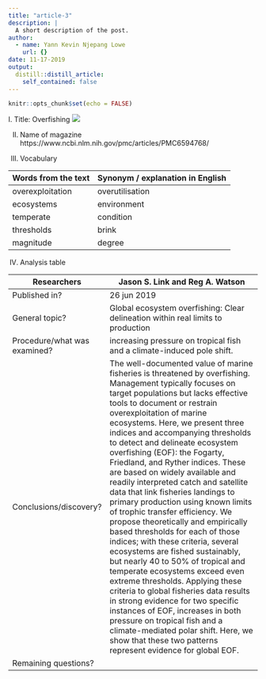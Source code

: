 ```yaml
---
title: "article-3"
description: |
  A short description of the post.
author:
  - name: Yann Kevin Njepang Lowe
    url: {}
date: 11-17-2019
output:
  distill::distill_article:
    self_contained: false
---
```


```r
knitr::opts_chunk$set(echo = FALSE)
```

I. Title: Overfishing
![](http://localhost:8787/file_show?path=%2Fmedia%2Fsf_shared%2Fprojects%2Fprojet%2Ffile_show.jpeg)

II. Name of magazine
https://www.ncbi.nlm.nih.gov/pmc/articles/PMC6594768/

III. Vocabulary 

| Words from the text  | Synonym / explanation in English  |
| -------------------- | --------------------------------- |
| overexploitation     | overutilisation                   |
| ecosystems           | environment                       |
| temperate            | condition                         |
| thresholds           | brink                             |
| magnitude            | degree                            |


IV. Analysis table

| Researchers                  | Jason S. Link and Reg A. Watson                                                                                                                                                                                                                                                                                                                                                                                                                                                                                                                                                                                                                                                                                                                                                                                                                                                                                                                                                                                                                                                                        |
| ---------------------------- | ------------------------------------------------------------------------------------------------------------------------------------------------------------------------------------------------------------------------------------------------------------------------------------------------------------------------------------------------------------------------------------------------------------------------------------------------------------------------------------------------------------------------------------------------------------------------------------------------------------------------------------------------------------------------------------------------------------------------------------------------------------------------------------------------------------------------------------------------------------------------------------------------------------------------------------------------------------------------------------------------------------------------------------------------------------------------------------------------------ |
| Published in?                |  26 jun 2019                                                                                                                                                                                                                                                                                                                                                                                                                                                                                                                                                                                                                                                                                                                                                                                                                                                                                                                                                                                                                                                                                           |
| General topic?               | Global ecosystem overfishing: Clear delineation within real limits to production                                                                                                                                                                                                                                                                                                                                                                                                                                                                                                                                                                                                                                                                                                                                                                                                                                                                                                                                                                                                                       |
| Procedure/what was examined? | increasing pressure on tropical fish and a climate-induced pole shift.                                                                                                                                                                                                                                                                                                                                                                                                                                                                                                                                                                                                                                                                                                                                                                                                                                                                                                                                                                                                                                 |
| Conclusions/discovery?       | The well-documented value of marine fisheries is threatened by overfishing. Management typically focuses on target populations but lacks effective tools to document or restrain overexploitation of marine ecosystems. Here, we present three indices and accompanying thresholds to detect and delineate ecosystem overfishing (EOF): the Fogarty, Friedland, and Ryther indices. These are based on widely available and readily interpreted catch and satellite data that link fisheries landings to primary production using known limits of trophic transfer efficiency. We propose theoretically and empirically based thresholds for each of those indices; with these criteria, several ecosystems are fished sustainably, but nearly 40 to 50% of tropical and temperate ecosystems exceed even extreme thresholds. Applying these criteria to global fisheries data results in strong evidence for two specific instances of EOF, increases in both pressure on tropical fish and a climate-mediated polar shift. Here, we show that these two patterns represent evidence for global EOF.  |
| Remaining questions?         |                                                                                                                                                                                                                                                                                                                                                                                                                                                                                                                                                                                                                                                                                                                                                                                                                                                                                                                                                                                                                                                                                                         |


